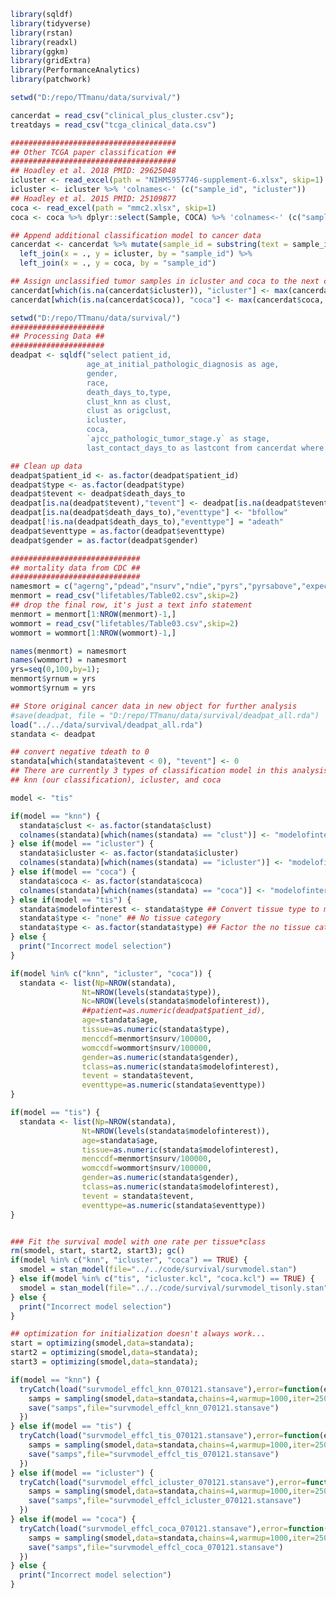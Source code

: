 ```r
library(sqldf)
library(tidyverse)
library(rstan)
library(readxl)
library(ggkm)
library(gridExtra)
library(PerformanceAnalytics)
library(patchwork)
```

```r
setwd("D:/repo/TTmanu/data/survival/")

cancerdat = read_csv("clinical_plus_cluster.csv");
treatdays = read_csv("tcga_clinical_data.csv")

#####################################
## Other TCGA paper classification ##
#####################################
## Hoadley et al. 2018 PMID: 29625048
icluster <- read_excel(path = "NIHMS957746-supplement-6.xlsx", skip=1)
icluster <- icluster %>% 'colnames<-' (c("sample_id", "icluster"))
## Hoadley et al. 2015 PMID: 25109877
coca <- read_excel(path = "mmc2.xlsx", skip=1)
coca <- coca %>% dplyr::select(Sample, COCA) %>% 'colnames<-' (c("sample_id", "coca"))

## Append additional classification model to cancer data
cancerdat <- cancerdat %>% mutate(sample_id = substring(text = sample_id, first = 1, last = 12)) %>% 
  left_join(x = ., y = icluster, by = "sample_id") %>% 
  left_join(x = ., y = coca, by = "sample_id")

## Assign unclassified tumor samples in icluster and coca to the next cluster assignment number
cancerdat[which(is.na(cancerdat$icluster)), "icluster"] <- max(cancerdat$icluster, na.rm = TRUE) + 1
cancerdat[which(is.na(cancerdat$coca)), "coca"] <- max(cancerdat$coca, na.rm = TRUE) + 1
```

```r
setwd("D:/repo/TTmanu/data/survival/")
#####################
## Processing Data ##
#####################
deadpat <- sqldf("select patient_id,
                 age_at_initial_pathologic_diagnosis as age, 
                 gender,
                 race, 
                 death_days_to,type,
                 clust_knn as clust, 
                 clust as origclust, 
                 icluster, 
                 coca,
                 `ajcc_pathologic_tumor_stage.y` as stage, 
                 last_contact_days_to as lastcont from cancerdat where (death_days_to is not null or lastcont is not null) and age is not null and age > 9")

## Clean up data
deadpat$patient_id <- as.factor(deadpat$patient_id)
deadpat$type <- as.factor(deadpat$type)
deadpat$tevent <- deadpat$death_days_to
deadpat[is.na(deadpat$tevent),"tevent"] <- deadpat[is.na(deadpat$tevent),"lastcont"]
deadpat[is.na(deadpat$death_days_to),"eventtype"] <- "bfollow"
deadpat[!is.na(deadpat$death_days_to),"eventtype"] = "adeath"
deadpat$eventtype = as.factor(deadpat$eventtype)
deadpat$gender = as.factor(deadpat$gender)

#############################
## mortality data from CDC ##
#############################
namesmort = c("agerng","pdead","nsurv","ndie","pyrs","pyrsabove","expectedlife")
menmort = read_csv("lifetables/Table02.csv",skip=2)
## drop the final row, it's just a text info statement
menmort = menmort[1:NROW(menmort)-1,] 
wommort = read_csv("lifetables/Table03.csv",skip=2)
wommort = wommort[1:NROW(wommort)-1,]

names(menmort) = namesmort
names(wommort) = namesmort
yrs=seq(0,100,by=1);
menmort$yrnum = yrs
wommort$yrnum = yrs

## Store original cancer data in new object for further analysis
#save(deadpat, file = "D:/repo/TTmanu/data/survival/deadpat_all.rda")
load("../../data/survival/deadpat_all.rda")
standata <- deadpat 

## convert negative tdeath to 0
standata[which(standata$tevent < 0), "tevent"] <- 0
## There are currently 3 types of classification model in this analysis:
## knn (our classification), icluster, and coca

model <- "tis" 

if(model == "knn") {
  standata$clust <- as.factor(standata$clust)
  colnames(standata)[which(names(standata) == "clust")] <- "modelofinterest"
} else if(model == "icluster") {
  standata$icluster <- as.factor(standata$icluster)
  colnames(standata)[which(names(standata) == "icluster")] <- "modelofinterest"
} else if(model == "coca") {
  standata$coca <- as.factor(standata$coca)
  colnames(standata)[which(names(standata) == "coca")] <- "modelofinterest"
} else if(model == "tis") {
  standata$modelofinterest <- standata$type ## Convert tissue type to modelofinterest
  standata$type <- "none" ## No tissue category
  standata$type <- as.factor(standata$type) ## Factor the no tissue category
} else {
  print("Incorrect model selection")
}

if(model %in% c("knn", "icluster", "coca")) {
  standata <- list(Np=NROW(standata), 
                Nt=NROW(levels(standata$type)), 
                Nc=NROW(levels(standata$modelofinterest)),
                ##patient=as.numeric(deadpat$patient_id),
                age=standata$age,
                tissue=as.numeric(standata$type),
                menccdf=menmort$nsurv/100000,
                womccdf=wommort$nsurv/100000,
                gender=as.numeric(standata$gender),
                tclass=as.numeric(standata$modelofinterest),
                tevent = standata$tevent,
                eventtype=as.numeric(standata$eventtype))
} 

if(model == "tis") {
  standata <- list(Np=NROW(standata), 
                Nt=NROW(levels(standata$modelofinterest)), 
                age=standata$age,
                tissue=as.numeric(standata$modelofinterest),
                menccdf=menmort$nsurv/100000,
                womccdf=wommort$nsurv/100000,
                gender=as.numeric(standata$gender),
                tclass=as.numeric(standata$modelofinterest),
                tevent = standata$tevent,
                eventtype=as.numeric(standata$eventtype))
}


### Fit the survival model with one rate per tissue*class
rm(smodel, start, start2, start3); gc()
if(model %in% c("knn", "icluster", "coca") == TRUE) {
  smodel = stan_model(file="../../code/survival/survmodel.stan")
} else if(model %in% c("tis", "icluster.kcl", "coca.kcl") == TRUE) {
  smodel = stan_model(file="../../code/survival/survmodel_tisonly.stan")
} else {
  print("Incorrect model selection")
}

## optimization for initialization doesn't always work... 
start = optimizing(smodel,data=standata);
start2 = optimizing(smodel,data=standata);
start3 = optimizing(smodel,data=standata);

if(model == "knn") {
  tryCatch(load("survmodel_effcl_knn_070121.stansave"),error=function(e){
    samps = sampling(smodel,data=standata,chains=4,warmup=1000,iter=2500,cores=4,control = list(max_treedepth=9)) #,init=list(start,start2,start3));
    save("samps",file="survmodel_effcl_knn_070121.stansave")
  })
} else if(model == "tis") {
  tryCatch(load("survmodel_effcl_tis_070121.stansave"),error=function(e){
    samps = sampling(smodel,data=standata,chains=4,warmup=1000,iter=2500,cores=4,control=list(max_treedepth=9)) #,init=list(start,start2,start3));
    save("samps",file="survmodel_effcl_tis_070121.stansave")
  })
} else if(model == "icluster") {
  tryCatch(load("survmodel_effcl_icluster_070121.stansave"),error=function(e){
    samps = sampling(smodel,data=standata,chains=4,warmup=1000,iter=2500,cores=4,control=list(max_treedepth=9)) #,init=list(start,start2,start3));
    save("samps",file="survmodel_effcl_icluster_070121.stansave")
  })
} else if(model == "coca") {
  tryCatch(load("survmodel_effcl_coca_070121.stansave"),error=function(e){
    samps = sampling(smodel,data=standata,chains=4,warmup=1000,iter=2500,cores=4,control=list(max_treedepth=9)) #,init=list(start,start2,start3));
    save("samps",file="survmodel_effcl_coca_070121.stansave")
  })
} else {
  print("Incorrect model selection")
}



```
